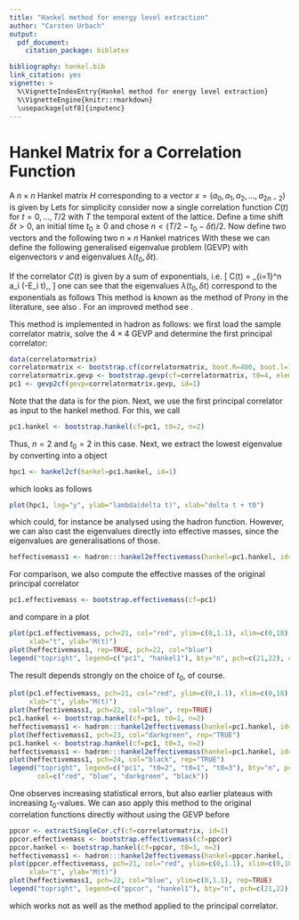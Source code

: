 ```yaml
---
title: "Hankel method for energy level extraction"
author: "Carsten Urbach"
output:
  pdf_document:
    citation_package: biblatex

bibliography: hankel.bib
link_citation: yes
vignette: >
  %\VignetteIndexEntry{Hankel method for energy level extraction}
  %\VignetteEngine{knitr::rmarkdown}
  \usepackage[utf8]{inputenc}
---
```


# Hankel Matrix for a Correlation Function

A $n\times n$ Hankel matrix $H$ corresponding to a vector
$x=(a_0, a_1, a_2, \ldots, a_{2n-2})$ is given by
\begin{equation}
H[x, n] =
\begin{pmatrix}
a_0 & a_1 & a_2 & \ldots & a_{n-1} \\
a_1 & a_2 & a_3 & \ldots & a_{n} \\
a_2 &     &     &        & \vdots \\
\vdots &  &     &        & \vdots \\
a_{n-1} & \ldots &   &   & a_{2n-2} \\
\end{pmatrix}
\end{equation}
Lets for simplicity consider now a single correlation function $C(t)$
for $t = 0, \ldots, T/2$ with $T$ the temporal extent of the
lattice. Define a time shift $\delta t > 0$, an initial time
$t_0\geq 0$ and chose $n < (T/2 - t_0 -\delta t)/2$. Now define two
vectors 
\begin{equation}
\begin{split}
x_1 &= (C(t_0), C(t_0+1), \ldots, C(T/2))\\
x_2 &= (C(t_0+\delta t), C(t_0+\delta t+1), \ldots, C(T/2))\\
\end{split}
\end{equation}
and the following two $n\times n$ Hankel matrices
\begin{equation}
H_1 = H[x_1, n]\,,\qquad H_2 = H[x_2, n]\,.
\end{equation}
With these we can define the following generalised eigenvalue problem
(GEVP)
\begin{equation}
H_2\, v\ =\ H_1\, \lambda(t_0, \delta t)\, v
\end{equation}
with eigenvectors $v$ and eigenvalues $\lambda(t_0, \delta t)$.

If the correlator $C(t)$ is given by a sum of exponentials, i.e.
\[
C(t)\ =\ \sum_{i=1}^n a_i \exp(-E_i t)\,,
\]
one can see that the eigenvalues $\lambda(t_0, \delta t)$ correspond
to the exponentials as follows
\begin{equation}
\lambda_i(t_0, \delta t)\ =\ \exp(-E_i \delta t)\,.
\end{equation}
This method is known as the method of Prony \cite{prony:1795} in the
literature, see also \cite{Lin:2007iq}. For an improved method see \cite{gardner:1959}.

This method is implemented in hadron as follows: we first load the
sample correlator matrix, solve the $4\times 4$ GEVP and determine the first
principal correlator:

```r
data(correlatormatrix)
correlatormatrix <- bootstrap.cf(correlatormatrix, boot.R=400, boot.l=1, seed=132435)
correlatormatrix.gevp <- bootstrap.gevp(cf=correlatormatrix, t0=4, element.order=c(1,2,3,4))
pc1 <- gevp2cf(gevp=correlatormatrix.gevp, id=1)
```

Note that the data is for the pion.
Next, we use the first principal correlator as input to the hankel
method. For this, we call

```r
pc1.hankel <- bootstrap.hankel(cf=pc1, t0=2, n=2)
```

Thus, $n=2$ and $t_0=2$ in this case. Next, we extract the lowest
eigenvalue by converting into a \texttt{cf} object

```r
hpc1 <- hankel2cf(hankel=pc1.hankel, id=1)
```

which looks as follows

```r
plot(hpc1, log="y", ylab="lambda(delta t)", xlab="delta t + t0")
```

which could, for instance be analysed using the \texttt{matrixfit}
hadron function. However, we can also cast the eigenvalues directly
into effective masses, since the eigenvalues are generalisations of
those.

```r
heffectivemass1 <- hadron:::hankel2effectivemass(hankel=pc1.hankel, id=1)
```

For comparison, we also compute the effective masses of the original
principal correlator

```r
pc1.effectivemass <- bootstrap.effectivemass(cf=pc1)
```

and compare in a plot

```r
plot(pc1.effectivemass, pch=21, col="red", ylim=c(0,1.1), xlim=c(0,18),
     xlab="t", ylab="M(t)")
plot(heffectivemass1, rep=TRUE, pch=22, col="blue")
legend("topright", legend=c("pc1", "hankel1"), bty="n", pch=c(21,22), col=c("red", "blue"))
```

The result depends strongly on the choice of $t_0$, of course.

```r
plot(pc1.effectivemass, pch=21, col="red", ylim=c(0,1.1), xlim=c(0,18),
     xlab="t", ylab="M(t)")
plot(heffectivemass1, pch=22, col="blue", rep=TRUE)
pc1.hankel <- bootstrap.hankel(cf=pc1, t0=1, n=2)
heffectivemass1 <- hadron:::hankel2effectivemass(hankel=pc1.hankel, id=1)
plot(heffectivemass1, pch=23, col="darkgreen", rep="TRUE")
pc1.hankel <- bootstrap.hankel(cf=pc1, t0=3, n=2)
heffectivemass1 <- hadron:::hankel2effectivemass(hankel=pc1.hankel, id=1)
plot(heffectivemass1, pch=24, col="black", rep="TRUE")
legend("topright", legend=c("pc1", "t0=2", "t0=1", "t0=3"), bty="n", pch=c(21:24),
       col=c("red", "blue", "darkgreen", "black"))
```

One observes increasing statistical errors, but also earlier plateaus
with increasing $t_0$-values. We can aso apply this method to the
original correlation functions directly without using the GEVP before

```r
ppcor <- extractSingleCor.cf(cf=correlatormatrix, id=1)
ppcor.effectivemass <- bootstrap.effectivemass(cf=ppcor)
ppcor.hankel <- bootstrap.hankel(cf=ppcor, t0=3, n=2)
heffectivemass1 <- hadron:::hankel2effectivemass(hankel=ppcor.hankel, id=1)
plot(ppcor.effectivemass, pch=21, col="red", ylim=c(0,1.1), xlim=c(0,18),
     xlab="t", ylab="M(t)")
plot(heffectivemass1, pch=22, col="blue", ylim=c(0,1.1), rep=TRUE)
legend("topright", legend=c("ppcor", "hankel1"), bty="n", pch=c(21,22), col=c("red", "blue"))
```

which works not as well as the method applied to the principal
correlator. 
